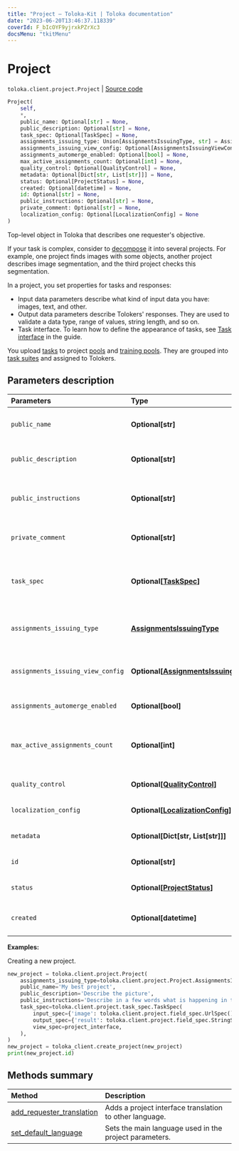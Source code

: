 ```yaml
---
title: "Project — Toloka-Kit | Toloka documentation"
date: "2023-06-20T13:46:37.118339"
coverId: F_bIcOYF9yjrxkPZrXc3
docsMenu: "tkitMenu"
---
```


# Project

`toloka.client.project.Project` | [Source code](https://github.com/Toloka/toloka-kit/blob/v1.2.0/src/client/project/__init__.py#L63)

```python
Project(
    self,
    *,
    public_name: Optional[str] = None,
    public_description: Optional[str] = None,
    task_spec: Optional[TaskSpec] = None,
    assignments_issuing_type: Union[AssignmentsIssuingType, str] = AssignmentsIssuingType.AUTOMATED,
    assignments_issuing_view_config: Optional[AssignmentsIssuingViewConfig] = None,
    assignments_automerge_enabled: Optional[bool] = None,
    max_active_assignments_count: Optional[int] = None,
    quality_control: Optional[QualityControl] = None,
    metadata: Optional[Dict[str, List[str]]] = None,
    status: Optional[ProjectStatus] = None,
    created: Optional[datetime] = None,
    id: Optional[str] = None,
    public_instructions: Optional[str] = None,
    private_comment: Optional[str] = None,
    localization_config: Optional[LocalizationConfig] = None
)
```

Top-level object in Toloka that describes one requester's objective.

If your task is complex, consider to [decompose](/docs/guide/solution-architecture) it into several projects.
For example, one project finds images with some objects, another project describes image segmentation, and the third project checks this segmentation.

In a project, you set properties for tasks and responses:
* Input data parameters describe what kind of input data you have: images, text, and other.
* Output data parameters describe Tolokers' responses. They are used to validate a data type, range of values, string length, and so on.
* Task interface. To learn how to define the appearance of tasks, see [Task interface](/docs/guide/spec) in the guide.

You upload [tasks](/docs/toloka-kit/reference/toloka.client.task.Task) to project [pools](/docs/toloka-kit/reference/toloka.client.pool.Pool) and [training pools](/docs/toloka-kit/reference/toloka.client.training.Training).
They are grouped into [task suites](/docs/toloka-kit/reference/toloka.client.task_suite.TaskSuite) and assigned to Tolokers.

## Parameters description

| Parameters | Type | Description |
| :----------| :----| :-----------|
`public_name`|**Optional\[str\]**|<p>The name of the project. Visible to Tolokers.</p>
`public_description`|**Optional\[str\]**|<p>The description of the project. Visible to Tolokers.</p>
`public_instructions`|**Optional\[str\]**|<p>Instructions for Tolokers describe what to do in the tasks. You can use any HTML markup in the instructions.</p>
`private_comment`|**Optional\[str\]**|<p>Comments about the project. Visible only to the requester.</p>
`task_spec`|**Optional\[[TaskSpec](/docs/toloka-kit/reference/toloka.client.project.task_spec.TaskSpec)\]**|<p>Input and output data specification and the task interface. The interface can be defined with HTML, CSS, and JS or using the [Template Builder](/docs/template-builder/) components.</p>
`assignments_issuing_type`|**[AssignmentsIssuingType](/docs/toloka-kit/reference/toloka.client.project.Project.AssignmentsIssuingType)**|<p>Settings for assigning tasks. </p><p>Default value: `AUTOMATED`.</p>
`assignments_issuing_view_config`|**Optional\[[AssignmentsIssuingViewConfig](/docs/toloka-kit/reference/toloka.client.project.Project.AssignmentsIssuingViewConfig)\]**|<p>The configuration of a task view on a map. Provide it if `assignments_issuing_type=MAP_SELECTOR`.</p>
`assignments_automerge_enabled`|**Optional\[bool\]**|<p>[Merging tasks](/docs/api/tasks) control.</p>
`max_active_assignments_count`|**Optional\[int\]**|<p>The number of task suites simultaneously assigned to a Toloker. Note, that Toloka counts assignments having the `ACTIVE` status only.</p>
`quality_control`|**Optional\[[QualityControl](/docs/toloka-kit/reference/toloka.client.quality_control.QualityControl)\]**|<p>[Quality control](/docs/guide/project-qa) rules.</p>
`localization_config`|**Optional\[[LocalizationConfig](/docs/toloka-kit/reference/toloka.client.project.localization.LocalizationConfig)\]**|<p>Translations to other languages.</p>
`metadata`|**Optional\[Dict\[str, List\[str\]\]\]**|<p>Additional information about the project.</p>
`id`|**Optional\[str\]**|<p>The ID of the project. Read-only field.</p>
`status`|**Optional\[[ProjectStatus](/docs/toloka-kit/reference/toloka.client.project.Project.ProjectStatus)\]**|<p>A project status. Read-only field.</p>
`created`|**Optional\[datetime\]**|<p>The UTC date and time when the project was created. Read-only field.</p>

**Examples:**

Creating a new project.

```python
new_project = toloka.client.project.Project(
    assignments_issuing_type=toloka.client.project.Project.AssignmentsIssuingType.AUTOMATED,
    public_name='My best project',
    public_description='Describe the picture',
    public_instructions='Describe in a few words what is happening in the image.',
    task_spec=toloka.client.project.task_spec.TaskSpec(
        input_spec={'image': toloka.client.project.field_spec.UrlSpec()},
        output_spec={'result': toloka.client.project.field_spec.StringSpec()},
        view_spec=project_interface,
    ),
)
new_project = toloka_client.create_project(new_project)
print(new_project.id)
```

## Methods summary

| Method | Description |
| :------| :-----------|
[add_requester_translation](/docs/toloka-kit/reference/toloka.client.project.Project.add_requester_translation)| Adds a project interface translation to other language.
[set_default_language](/docs/toloka-kit/reference/toloka.client.project.Project.set_default_language)| Sets the main language used in the project parameters.